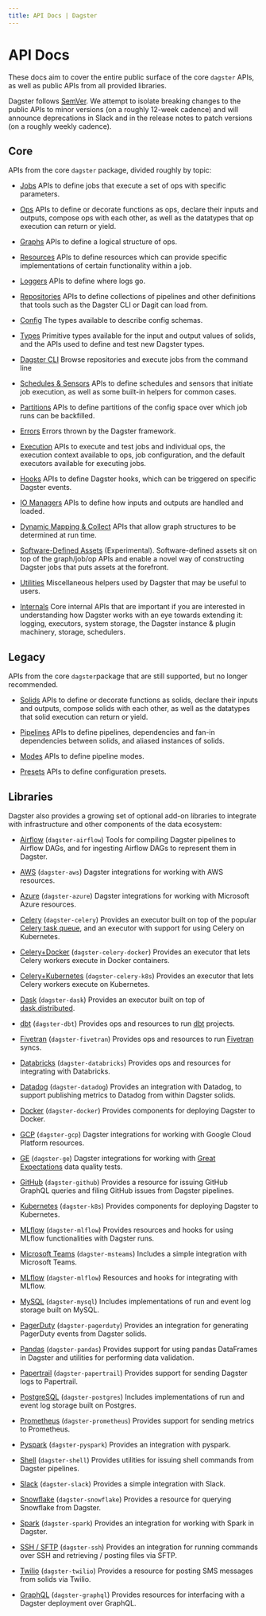 ```yaml
---
title: API Docs | Dagster
---
```


# API Docs

These docs aim to cover the entire public surface of the core `dagster` APIs, as well as public APIs from all provided libraries.

Dagster follows [SemVer](https://semver.org/). We attempt to isolate breaking changes to the public APIs to minor versions (on a roughly 12-week cadence) and will announce deprecations in Slack and in the release notes to patch versions (on a roughly weekly cadence).

## Core

APIs from the core `dagster` package, divided roughly by topic:

- [Jobs](/\_apidocs/jobs) APIs to define jobs that execute a set of ops with specific parameters.

- [Ops](/\_apidocs/ops) APIs to define or decorate functions as ops, declare their inputs and outputs, compose ops with each other, as well as the datatypes that op execution can return or yield.

- [Graphs](/\_apidocs/ops) APIs to define a logical structure of ops.

- [Resources](/\_apidocs/resources) APIs to define resources which can provide specific implementations of certain functionality within a job.

- [Loggers](/\_apidocs/loggers) APIs to define where logs go.

- [Repositories](/\_apidocs/repositories) APIs to define collections of pipelines and other definitions that tools such as the Dagster CLI or Dagit can load from.

- [Config](/\_apidocs/config) The types available to describe config schemas.

- [Types](/\_apidocs/types) Primitive types available for the input and output values of solids, and the APIs used to define and test new Dagster types.

- [Dagster CLI](/\_apidocs/cli) Browse repositories and execute jobs from the command line

- [Schedules & Sensors](/\_apidocs/schedules-sensors) APIs to define schedules and sensors that initiate job execution, as well as some built-in helpers for common cases.

- [Partitions](/\_apidocs/partitions) APIs to define partitions of the config space over which job runs can be backfilled.

- [Errors](/\_apidocs/errors) Errors thrown by the Dagster framework.

- [Execution](/\_apidocs/execution) APIs to execute and test jobs and individual ops, the execution context available to ops, job configuration, and the default executors available for executing jobs.

- [Hooks](/\_apidocs/hooks) APIs to define Dagster hooks, which can be triggered on specific Dagster events.

- [IO Managers](/\_apidocs/io-managers) APIs to define how inputs and outputs are handled and loaded.

- [Dynamic Mapping & Collect](/\_apidocs/dynamic) APIs that allow graph structures to be determined at run time.

- [Software-Defined Assets](/\_apidocs/assets) (Experimental). Software-defined assets sit on top of the graph/job/op APIs and enable a novel way of constructing Dagster jobs that puts assets at the forefront.

- [Utilities](/\_apidocs/utilities) Miscellaneous helpers used by Dagster that may be useful to users.

- [Internals](/\_apidocs/internals) Core internal APIs that are important if you are interested in understanding how Dagster works with an eye towards extending it: logging, executors, system storage, the Dagster instance & plugin machinery, storage, schedulers.

## Legacy

APIs from the core `dagster`package that are still supported, but no longer recommended.

- [Solids](/\_apidocs/solids) APIs to define or decorate functions as solids, declare their inputs and outputs, compose solids with each other, as well as the datatypes that solid execution can return or yield.

- [Pipelines](/\_apidocs/pipeline) APIs to define pipelines, dependencies and fan-in dependencies between solids, and aliased instances of solids.

- [Modes](/\_apidocs/modes) APIs to define pipeline modes.

- [Presets](/\_apidocs/presets) APIs to define configuration presets.

## Libraries

Dagster also provides a growing set of optional add-on libraries to integrate with infrastructure and other components of the data ecosystem:

- [Airflow](/\_apidocs/libraries/dagster-airflow) (`dagster-airflow`) Tools for compiling Dagster pipelines to Airflow DAGs, and for ingesting Airflow DAGs to represent them in Dagster.

- [AWS](/\_apidocs/libraries/dagster-aws) (`dagster-aws`) Dagster integrations for working with AWS resources.

- [Azure](/\_apidocs/libraries/dagster-azure) (`dagster-azure`) Dagster integrations for working with Microsoft Azure resources.

- [Celery](/\_apidocs/libraries/dagster-celery) (`dagster-celery`) Provides an executor built on top of the popular [Celery task queue](http://www.celeryproject.org/), and an executor with support for using Celery on Kubernetes.

- [Celery+Docker](/\_apidocs/libraries/dagster-celery-docker) (`dagster-celery-docker`) Provides an executor that lets Celery workers execute in Docker containers.

- [Celery+Kubernetes](/\_apidocs/libraries/dagster-celery-k8s) (`dagster-celery-k8s`) Provides an executor that lets Celery workers execute on Kubernetes.

- [Dask](/\_apidocs/libraries/dagster-dask) (`dagster-dask`) Provides an executor built on top of [dask.distributed](https://distributed.dask.org/en/latest/).

- [dbt](/\_apidocs/libraries/dagster-dbt) (`dagster-dbt`) Provides ops and resources to run [dbt](https://getdbt.com/) projects.

- [Fivetran](/\_apidocs/libraries/dagster-fivetran) (`dagster-fivetran`) Provides ops and resources to run [Fivetran](https://fivetran.com/) syncs.

- [Databricks](/\_apidocs/libraries/dagster-databricks) (`dagster-databricks`) Provides ops and resources for integrating with Databricks.

- [Datadog](/\_apidocs/libraries/dagster-datadog) (`dagster-datadog`) Provides an integration with Datadog, to support publishing metrics to Datadog from within Dagster solids.

- [Docker](/\_apidocs/libraries/dagster-docker) (`dagster-docker`) Provides components for deploying Dagster to Docker.

- [GCP](/\_apidocs/libraries/dagster-gcp) (`dagster-gcp`) Dagster integrations for working with Google Cloud Platform resources.

- [GE](/\_apidocs/libraries/dagster-ge) (`dagster-ge`) Dagster integrations for working with [Great Expectations](https://greatexpectations.io/) data quality tests.

- [GitHub](/\_apidocs/libraries/dagster-github) (`dagster-github`) Provides a resource for issuing GitHub GraphQL queries and filing GitHub issues from Dagster pipelines.

- [Kubernetes](/\_apidocs/libraries/dagster-k8s) (`dagster-k8s`) Provides components for deploying Dagster to Kubernetes.

- [MLflow](/\_apidocs/libraries/dagster-mlflow) (`dagster-mlflow`) Provides resources and hooks for using MLflow functionalities with Dagster runs.

- [Microsoft Teams](/\_apidocs/libraries/dagster-msteams) (`dagster-msteams`) Includes a simple integration with Microsoft Teams.

- [MLflow](/\_apidocs/libraries/dagster-mlflow) (`dagster-mlflow`) Resources and hooks for integrating with MLflow.

- [MySQL](/\_apidocs/libraries/dagster-mysql) (`dagster-mysql`) Includes implementations of run and event log storage built on MySQL.

- [PagerDuty](/\_apidocs/libraries/dagster-pagerduty) (`dagster-pagerduty`) Provides an integration for generating PagerDuty events from Dagster solids.

- [Pandas](/\_apidocs/libraries/dagster-pandas) (`dagster-pandas`) Provides support for using pandas DataFrames in Dagster and utilities for performing data validation.

- [Papertrail](/\_apidocs/libraries/dagster-papertrail) (`dagster-papertrail`) Provides support for sending Dagster logs to Papertrail.

- [PostgreSQL](/\_apidocs/libraries/dagster-postgres) (`dagster-postgres`) Includes implementations of run and event log storage built on Postgres.

- [Prometheus](/\_apidocs/libraries/dagster-prometheus) (`dagster-prometheus`) Provides support for sending metrics to Prometheus.

- [Pyspark](/\_apidocs/libraries/dagster-pyspark) (`dagster-pyspark`) Provides an integration with pyspark.

- [Shell](/\_apidocs/libraries/dagster-shell) (`dagster-shell`) Provides utilities for issuing shell commands from Dagster pipelines.

- [Slack](/\_apidocs/libraries/dagster-slack) (`dagster-slack`) Provides a simple integration with Slack.

- [Snowflake](/\_apidocs/libraries/dagster-snowflake) (`dagster-snowflake`) Provides a resource for querying Snowflake from Dagster.

- [Spark](/\_apidocs/libraries/dagster-spark) (`dagster-spark`) Provides an integration for working with Spark in Dagster.

- [SSH / SFTP](/\_apidocs/libraries/dagster-ssh) (`dagster-ssh`) Provides an integration for running commands over SSH and retrieving / posting files via SFTP.

- [Twilio](/\_apidocs/libraries/dagster-twilio) (`dagster-twilio`) Provides a resource for posting SMS messages from solids via Twilio.

- [GraphQL](/\_apidocs/libraries/dagster-graphql) (`dagster-graphql`) Provides resources for interfacing with a Dagster deployment over GraphQL.
